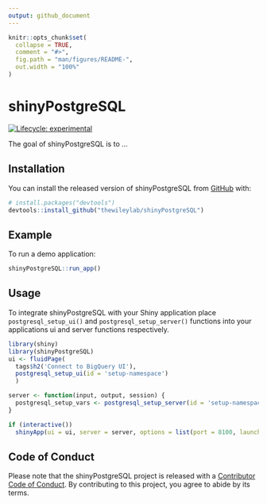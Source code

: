 ```yaml
---
output: github_document
---
```


<!-- README.md is generated from README.Rmd. Please edit that file -->

```r
knitr::opts_chunk$set(
  collapse = TRUE,
  comment = "#>",
  fig.path = "man/figures/README-",
  out.width = "100%"
)
```

# shinyPostgreSQL

<!-- badges: start -->
[![Lifecycle: experimental](https://img.shields.io/badge/lifecycle-experimental-orange.svg)](https://www.tidyverse.org/lifecycle/#experimental)
<!-- badges: end -->

The goal of shinyPostgreSQL is to ...

## Installation

You can install the released version of shinyPostgreSQL from [GitHub](https://github.com/) with:

``` r
# install.packages("devtools")
devtools::install_github("thewileylab/shinyPostgreSQL")
```

## Example

To run a demo application:

```r
shinyPostgreSQL::run_app()
```

## Usage

To integrate shinyPostgreSQL with your Shiny application place `postgresql_setup_ui()` and `postgresql_setup_server()` functions into your applications ui and server functions respectively.

```r
library(shiny)
library(shinyPostgreSQL)
ui <- fluidPage(
  tags$h2('Connect to BigQuery UI'),
  postgresql_setup_ui(id = 'setup-namespace')
  )

server <- function(input, output, session) {
  postgresql_setup_vars <- postgresql_setup_server(id = 'setup-namespace')
}

if (interactive())
  shinyApp(ui = ui, server = server, options = list(port = 8100, launch.browser = T))
```

## Code of Conduct

Please note that the shinyPostgreSQL project is released with a [Contributor Code of Conduct](https://contributor-covenant.org/version/2/0/CODE_OF_CONDUCT.html). By contributing to this project, you agree to abide by its terms.
